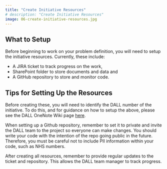```yaml
---
title: "Create Initiative Resources"
# description: "Create Initiative Resources"
image: 06-create-initiative-resources.jpg
---
```


## What to Setup
Before beginning to work on your problem definition, you will need to setup the initiative resources. Currently, these include:

* A JIRA ticket to track progress on the work,
* SharePoint folder to store documents and data and
* A GitHub repository to store and monitor code.

## Tips for Setting Up the Resources
Before creating these, you will need to identify the DALL number of the initiative. To do this, and for guidance on how to setup the above, please see the DALL OneNote Wiki page [here](https://nhsbsauk.sharepoint.com/sites/InsightTeam-DataAnalyticsLearningLabDALL/_layouts/OneNote.aspx?id=%2Fsites%2FInsightTeam-DataAnalyticsLearningLabDALL%2FShared%20Documents%2FData%20Analytics%20Learning%20Lab%20%28DALL%29%2FDALL%2FDALL%20-%20Knowledge%20Share%2FDALL%20Wiki&wd=target%28Project%20setup.one%7CA67782A4-EFB2-4B50-8584-6A2B8101E998%2FSet-up%20Process%7C4462877D-A630-4688-B4BB-22E364E1CC7B%2F%29onenote:https://nhsbsauk.sharepoint.com/sites/InsightTeam-DataAnalyticsLearningLabDALL/Shared%20Documents/Data%20Analytics%20Learning%20Lab%20(DALL)/DALL/DALL%20-%20Knowledge%20Share/DALL%20Wiki/Project%20setup.one#Set-up%20Process&section-id={A67782A4-EFB2-4B50-8584-6A2B8101E998}&page-id={4462877D-A630-4688-B4BB-22E364E1CC7B}&end).

When setting up a Github repository, remember to set it to private and invite the DALL team to the project so everyone can make changes. You should write your code with the intention of the repo going public in the future. Therefore, you must be careful not to include PII information within your code, such as NHS numbers.

After creating all resources, remember to provide regular updates to the ticket and repository. This allows the DALL team manager to track progress.